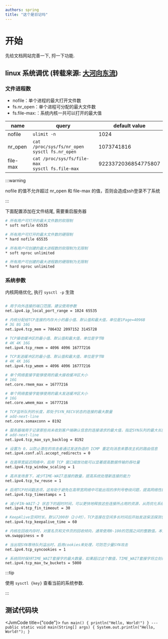 ```yaml
---
authors: spring
title: "这个是日记吗"
---
```


# 开始

<!-- truncate -->

先给文档网站完善一下, 捋一下功能.

## linux 系统调优 (转载来源: [大河向东流](https://www.p8r.top/linux/conf/))

### 文件进程数

- nofile：单个进程的最大打开文件数
- fs.nr_open：单个进程可分配的最大文件数
- fs.file-max:：系统内核一共可以打开的最大值

| name     | query                                                | default value        |
|----------|------------------------------------------------------|----------------------|
| nofile   | `ulimit -n`                                          | 1024                 |
| nr_open  | `cat /proc/sys/fs/nr_open`<br/>`sysctl fs.nr_open`   | 1073741816           |
| file-max | `cat /proc/sys/fs/file-max`<br/>`sysctl fs.file-max` | 9223372036854775807  |

:::warning

nofile 的值不允许超过 nr_open 和 file-max 的值，否则会造成ssh登录不了系统

:::

下面配置添加在文件结尾, 需要重启服务器

```Bash title="/etc/security/limits.conf" showLineNumbers
# 所有用户可打开的最大文件数的软限制
* soft nofile 65535

# 所有用户可打开的最大文件数的硬限制
* hard nofile 65535

# 所有用户可创建的最大进程数的软限制为无限制
* soft nproc unlimited

# 所有用户可创建的最大进程数的硬限制为无限制
* hard nproc unlimited
```

### 系统参数

内核网络优化, 执行 `sysctl -p` 生效

```Bash title="/etc/sysctl.conf" showLineNumbers

# 用于向外连接的端口范围，建议使用参数
net.ipv4.ip_local_port_range = 1024 65535

# 内核分配给TCP连接的内存大小的最小值、默认值和最大值，单位是1Page=4096B
# 3G 8G 16G
net.ipv4.tcp_mem = 786432 2097152 3145728

# TCP接收缓冲区的最小值、默认值和最大值，单位是字节B
# 4K 4K 16G
net.ipv4.tcp_rmem = 4096 4096 16777216

# TCP发送缓冲区的最小值、默认值和最大值，单位是字节B
# 4K 4K 16G
net.ipv4.tcp_wmem = 4096 4096 16777216

# 单个网络套接字能够使用的最大接收缓冲区大小
# 16G
net.core.rmem_max = 16777216

# 单个网络套接字能够使用的最大发送缓冲区大小
# 16G
net.core.wmem_max = 16777216

# TCP监听队列的长度，即处于SYN_RECV状态的连接的最大数量
# add-next-line
net.core.somaxconn = 8192

# 服务器端用于记录那些尚未收到客户端确认信息的连接请求的最大值，指定SYN队列的最大长度
# add-next-line
net.ipv4.tcp_max_syn_backlog = 8192

# 设置为 0，以防止潜在的攻击者通过发送伪造的 ICMP 重定向消息来篡改主机的路由信息
net.ipv4.conf.all.accept_redirects = 0

# 在高带宽延迟网络中，启用 TCP 窗口缩放功能可以显著提高数据传输的吞吐量
net.ipv4.tcp_window_scaling = 1

# 高并发场景下，减少TIME-WAIT连接的数量，提高系统处理新连接的能力
net.ipv4.tcp_tw_reuse = 1

# 启用TCP时间戳选项，这有助于避免在高带宽网络中可能出现的序列号卷绕问题，提高网络性能
net.ipv4.tcp_timestamps = 1

# 减小FIN-WAIT-2 状态下的超时时间，可以更快地释放这些连接所占用的资源，从而优化系统的性能
net.ipv4.tcp_fin_timeout = 30

# KeepAlive空闲时长，默认7200秒（2小时），TCP连接在空闲多长时间后开始发送保活探测包，可以更快的检测到无效连接。视应用实际需求情况，设置对应的值，本文以60秒为例。在长连接的情况下，客户端应更频繁的发送探测包。
net.ipv4.tcp_keepalive_time = 60

# 内核在回收内存时，对匿名页和文件页的回收倾向，通常使用0-100的范围之间的整数值。本文不建议使用，设置为0，不使用swap交换空间。落实到不同场景下，还是要根据实际情况进行综合考量。
vm.swappiness = 0

# 当出现SYN等待队列溢出时，启用cookies来处理，可防范少量SYN攻击
net.ipv4.tcp_syncookies = 1

# 系统同时保持TIME_WAIT套接字的最大数量，如果超过这个数值，TIME_WAIT套接字将立刻被清除并打印警告信息。默认为180000，对于Apache、Nginx等服务器来说可以将其调低一点，设置5000~30000
net.ipv4.tcp_max_tw_buckets = 5000
```

:::tip

使用 `sysctl {key}` 查看当前的系统参数.

:::

## 测试代码块

<JvmCode title={"code"}>
    ```
    fun main() {
        println("Hello, World!")
    }
    ---
    public static void main(String[] args) {
        System.out.println("Hello, World!");
    }
    ```
</JvmCode>
